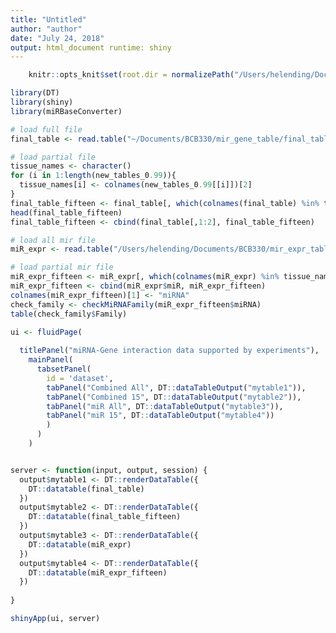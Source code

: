 ```yaml
--- 
title: "Untitled" 
author: "author" 
date: "July 24, 2018" 
output: html_document runtime: shiny
---
```

```r
    knitr::opts_knit$set(root.dir = normalizePath("/Users/helending/Documents/BCB330/mir_gene_table"))
```

```r
library(DT)
library(shiny)
library(miRBaseConverter)
```

```r
# load full file
final_table <- read.table("~/Documents/BCB330/mir_gene_table/final_table.csv", stringsAsFactors = FALSE)

# load partial file
tissue_names <- character()
for (i in 1:length(new_tables_0.99)){
  tissue_names[i] <- colnames(new_tables_0.99[[i]])[2]
}
final_table_fifteen <- final_table[, which(colnames(final_table) %in% tissue_names)]
head(final_table_fifteen)
final_table_fifteen <- cbind(final_table[,1:2], final_table_fifteen)

# load all mir file
miR_expr <- read.table("/Users/helending/Documents/BCB330/mir_expr_table/data/combined_all_expr_tables.csv")

# load partial mir file
miR_expr_fifteen <- miR_expr[, which(colnames(miR_expr) %in% tissue_names)]
miR_expr_fifteen <- cbind(miR_expr$miR, miR_expr_fifteen)
colnames(miR_expr_fifteen)[1] <- "miRNA"
check_family <- checkMiRNAFamily(miR_expr_fifteen$miRNA)
table(check_family$Family)
```


```r
ui <- fluidPage(
  
  titlePanel("miRNA-Gene interaction data supported by experiments"),
    mainPanel(
      tabsetPanel(
        id = 'dataset',
        tabPanel("Combined All", DT::dataTableOutput("mytable1")),
        tabPanel("Combined 15", DT::dataTableOutput("mytable2")),
        tabPanel("miR All", DT::dataTableOutput("mytable3")),
        tabPanel("miR 15", DT::dataTableOutput("mytable4"))
        )
      )
    )


server <- function(input, output, session) {
  output$mytable1 <- DT::renderDataTable({
    DT::datatable(final_table)
  })
  output$mytable2 <- DT::renderDataTable({
    DT::datatable(final_table_fifteen)
  })
  output$mytable3 <- DT::renderDataTable({
    DT::datatable(miR_expr)
  })
  output$mytable4 <- DT::renderDataTable({
    DT::datatable(miR_expr_fifteen)
  })
  
}

shinyApp(ui, server)
```

